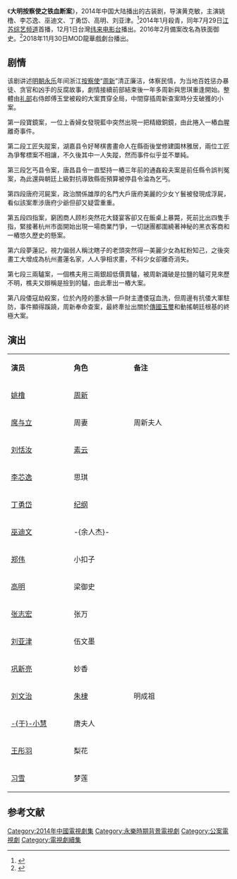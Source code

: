 {{电视节目信息框
| 名称     = 大明按察使之铁血断案
| 别名     = 
| 英文名称 = <!-- {{lang|en| }}  -->
| 图片     = 
| 图说     = 
| 分类     = 古装剧
| 原创者   = 
| 导演     = [[黄克敏|黄克敏]]
| 监制     = 
| 出品人   = 
| 编剧     = 廉声
| 制作人   = 冯曦
| 摄影     = 
| 演出     = 姚橹<br>李芯逸<br>巫迪文<br>丁勇岱<br>高明<br>刘亚津
| 配音     =
| 旁白     = 
| 主题曲   = 
| 片尾曲   = 
| 插曲     = 
| 地区     = {{CHNML}}
| 语言     = 普通话
| 集数     = 40集
| 每集长   = 45分钟
| 制作公司 = 浙江花园传媒<br>杭州文联影视动漫创作中心<br>杭州金瑞仁和传媒
| 首播地区 = {{CHNML}}
| 电视网   = 江苏综艺频道<ref>{{cite web|url=http://news.ifeng.com/a/20140729/41345660_0.shtml|title=今晚看“明朝福尔摩斯”断案|accessdate=2014-09-25|date=2014-07-29|work=凤凰网|archive-date=2019-08-12|archive-url=https://web.archive.org/web/20190812034441/http://news.ifeng.com/a/20140729/41345660_0.shtml|dead-url=no}}</ref>
| 开始     = 2014年7月29日
| 结束     = 8月17日
| 先于     = 
| 后于     = [[大明按察使|大明按察使]] (2013)
| 相关剧集 = 
| 官方网站 = 
}}
《'''大明按察使之铁血断案'''》，2014年中国大陆播出的古装剧，导演黄克敏，主演姚橹、李芯逸、巫迪文、丁勇岱、高明、刘亚津。<ref>{{cite web |url=http://ent.163.com/14/0729/03/A29Q7P9I00032DGD.html |title=《大宋提刑官》编剧改“断案” 新剧29日登江苏 |accessdate=2014-09-25 |date=2014-07-29 |work=网易 |archive-url=https://web.archive.org/web/20181004185726/http://ent.163.com/14/0729/03/A29Q7P9I00032DGD.html |archive-date=2018-10-04 |dead-url=yes }}</ref>2014年1月殺青，同年7月29日[[江苏电视台|江苏综艺频道]]首播，12月1日台灣[[纬来电影台|纬来电影台]]播出。2016年2月備案改名為铁面御史。<ref>{{cite web |url=http://dsj.sarft.gov.cn/tims/site/views/applications/changing/view.shanty?appName=changing&id=01533f3718bf51714028819a522fa312 |title=2016年2月全国电视剧月报备案通报 |accessdate=2014-09-25 |date=2016-03-26 |work=国家广播电影电视总局 |archive-url=https://web.archive.org/web/20160404092336/http://dsj.sarft.gov.cn/tims/site/views/applications/changing/view.shanty?appName=changing&id=01533f3718bf51714028819a522fa312 |archive-date=2016-04-04 |dead-url=yes }}</ref>2018年11月30日MOD龍華戲劇台播出。

==剧情==
该剧讲述[[明朝|明朝]][[永乐|永乐]]年间浙江[[按察使|按察使]]“[[周新|周新]]”清正廉洁，体察民情，为当地百姓惩办暴徒、贪官和凶手的反腐故事，劇情接續前部結束後一年多周新與思琪重逢開始。整體由[[礼部|礼部]]右侍郎傅玉堂被殺的大案貫穿全局，中間穿插周新查案時分支破獲的小案。

第一段寶鏡案，一位上香婦女發現藍中突然出現一把精緻銅鏡，由此捲入一樁血腥離奇事件。

第二段工匠失蹤案，湖嘉县令好琴棋書畫命人在縣衙後堂修建園林雅居，兩位工匠為爭奪標案不相讓，不久後其中一人失蹤，然而事件似乎並不單純。

第三段乞丐县令案，唐昌县令一直堅持一樁三年前的通姦殺夫案是前任縣令誤判冤案，為此還與朝廷上級對抗導致縣衙預算被停县令淪為乞丐。

第四段唐府河屍案，政治關係雄厚的名門大戶唐府美麗的少女ㄚ鬟被發現成浮屍，看似該案牽涉唐府少爺但卻又疑雲重重。

第五段四指案，窮困商人顾杉突然花大錢宴客卻又在飯桌上暴斃，死前比出四隻手指，緊接著杭州市面開始出現一場商業鬥爭，一切謎團都圍繞著神秘的黑衣客商和一樁悠久歷史的懸案。

第六段夢蓮記，視力偏弱人稱沈瞎子的老頭突然得一美麗少女為紅粉知己，之後突畫工大增成為杭州畫蓮名家，人人爭相求畫，不料少女卻離奇消失。

第七段三兩驢案，一個樵夫用三兩銀超低價賣驢，被周新識破是拉鹽的驢可見來歷不明，樵夫又辯稱是撿到的驢，由此牽出一樁大案。

第八段倭寇劫殺案，位於內陸的墨水鎮一戶財主遭倭寇血洗，但周邊有抗倭大軍駐防，事件顯得蹊蹺，周新奉命查案，最終牽扯出關於[[傳國玉璽|傳國玉璽]]和動搖朝廷根基的終極大案。

== 演出 ==
{|class="wikitable" width="20%"
|- style="background:cornflowerblue; color:white" align=center
|style="width:5%"|'''演员'''||style="width:5%"|'''角色'''||style="width:10%"|'''备注'''
|-
| [[姚橹|姚橹]] || [[周新|周新]] || 
|-
|[[席与立|席与立]] || 周妻 || 周新夫人
|-
| [[刘恬汝|刘恬汝]] || [[素云|素云]] || 
|-
| [[李芯逸|李芯逸]] || 思琪 || 
|- 
| [[丁勇岱|丁勇岱]] || [[纪纲|纪纲]] || 
|- 
| [[巫迪文|巫迪文]] || -{余人杰}- || 
|-
| [[郑伟_(演员)|郑伟]] || 小扣子 || 
|-
| [[高明|高明]] || 梁御史 || 
|- 
| [[张志宏|张志宏]] || 张万 || 
|-
| [[刘亚津|刘亚津]] || 伍文墨 || 
|-
| [[巩新亮|巩新亮]] || 妙香 || 
|- 
| [[刘文治|刘文治]] || [[朱棣|朱棣]] || 明成祖
|-
| [[于小慧|-{于}-小慧]] || 唐夫人 || 
|-
| [[王彤羽|王彤羽]] || 梨花 || 
|-
| [[习雪|习雪]] || 梦莲 || 
|}

==参考文献==
{{reflist}}
{{電視節目的變遷
|電視台= {{TWN}} [[高點綜合台|高點綜合台]]
|播放檔次= 每週一至週五 17:00 - 18:00
|節目名稱= 大明按察使之铁血断案<br>（2017年4月21日 - 6月15日）
|上一節目= [[大南迁|大南迁]]<br>（2017年3月8日 - 4月20日）
|下一節目= [[白蛇后传|白蛇后传]]<br>（2017年6月16日 - 2017年7月27日）
}}
{{2014年中國大陸古裝/民初電視劇}}
{{DEFAULTSORT:Da大}}
[[Category:2014年中國電視劇集|Category:2014年中國電視劇集]]
[[Category:永樂時期背景電視劇|Category:永樂時期背景電視劇]]
[[Category:公案電視劇|Category:公案電視劇]]
[[Category:電視劇續集|Category:電視劇續集]]